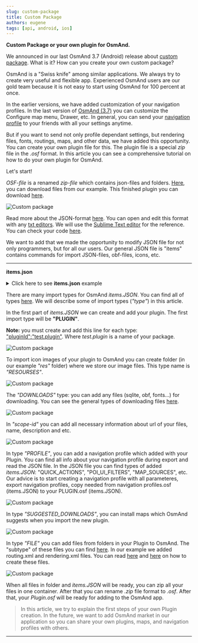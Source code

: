 ```yaml
---
slug: custom-package
title: Custom Package
authors: eugene
tags: [api, android, ios]
---
```



**Custom Package or your own plugin for OsmAnd.**

We announced in our last OsmAnd 3.7 (Android) release about [custom package](/blog/osmand-android-3-7-released). What is it? How can you create your own custom package?

<!--truncate-->

OsmAnd is a "Swiss knife" among similar applications. We always try to create very useful and flexible app. Experienced OsmAnd users are our gold team because it is not easy to start using OsmAnd for 100 percent at once.

In the earlier versions, we have added customization of your navigation profiles. In the last version of [OsmAnd (3.7)](/blog/osmand-android-3-7-released) you can customize the Configure map menu, Drawer, etc. In general, you can send your <a href="https://osmand.net/features/navigation-profiles">navigation profile</a> to your friends with all your settings anytime.

But if you want to send not only profile dependant settings, but rendering files, fonts, routings, maps, and other data, we have added this opportunity. You can create your own plugin file for this. The plugin file is a special <i>zip</i> file in the <i>.osf</i> format. In this article you can see a comprehensive tutorial on how to do your own plugin for OsmAnd.

Let's start!

<p><i>OSF-file</i> is a renamed <i>zip-file</i> which contains json-files and folders. <a href="https://drive.google.com/drive/folders/1wDPGThkdRi9_3UrCKROgt49qi-1gM6jk?usp=sharing">Here</a>, you can download files from our example. This finished plugin you can download <a href="https://drive.google.com/open?id=1efZ01uAIL27aTQLLoTl8KYH-ts_WSRSe">here</a>.</p>

![Custom package](./1.jpg)

Read more about the JSON-format <a href="https://en.wikipedia.org/wiki/JSON">here</a>. You can open and edit this format with any <a href="https://en.wikipedia.org/wiki/List_of_text_editors">txt editors</a>. We will use the <a href="https://en.wikipedia.org/wiki/Sublime_Text">Sublime Text editor</a> for the reference. You can check your code <a href="https://jsoneditoronline.org/">here</a>.

We want to add that we made the opportunity to modify JSON file for not only programmers, but for all our users.
Our general JSON file is "items" contains commands for import JSON-files, obf-files, icons, etc.


__________________________________



**items.json**

<details>
  <summary>Click here to see <b>items.json</b> example</summary>
  

 "version":1,
   "items":[
       
      {
         "type":"PLUGIN",
         "pluginId":"test.plugin",
         "version" : 1,
         "icon": {
             "" : "@plugin-id.png"
             
         },
         "image": {
             "" :"@plugin-image.webp"
         },
         "name":{
            "":"Test Plugin",
            "ru":"Test Plugin: RU language"
         },
         "description":{
            "":"This package is a test package and displays test information.",
            "ru":"This package is a test package and displays test information. RU language."
         }
      },

      {
         "type":"RESOURCES",
         "pluginId":"test.plugin",
         "file":"res"
      },


      {
         "type":"DOWNLOADS",
         "pluginId":"test.plugin",
         "items":[
            {
               "path":"test",
               "name":{
                  "":"My offline maps",
                  "ru":"RU: My offline maps"
               },
               "icon":{
                  "":"ic_world_globe_dark"
               },
               "header-color":"#002E64",
               "description":{
                  "text":{
                     "":"This package is a collection of online and offline map sources of various types.",
                     "ru":"RU: This package is a collection of online and offline map sources of various types."
                  },
                  "button":[
                     {
                        "":"Telegram chat OsmAnd",
                        "url":"https:\/\/t.me\/OsmAndMaps"
                     }
                  ]
               }
            },
            {
               "scope-id":"offline-maps",
               "path":"test/Waterway",
               "header-color":"#002E64",
               "name":{
                  "":"Waterway",
                  "ru":"RU: waterway"
               },
               "icon":{
                  "":"ic_world_globe_dark"
               },
               "items":[
                  {
                     "name":{
                        "":"Offline Waterway map SA",
                        "ru":"RU: Offline Waterway map SA"
                     },
                     "filename":"waterway.obf.zip",
                     "type":"map",
                     "timestamp":1582994500,
                     "containerSize":28195301,
                     "contentSize":28195301,
                     "description":{
                        "text":{
                           "":"Zoom min: 0<br />Zoom max: 19<br />Countries: SA",
                           "ru":"RU: Zoom min: 0<br />Zoom max: 19<br />Countries: SA"
                        },
                        "image":[
                           "https://drive.google.com/uc?id=16HjUHsSWNgeQI0bmuup9ohpyrg6rWkHH&export=download"
                        ]
                     },
                     "downloadurl":"https://drive.google.com/uc?id=10iP2VZexHtHC0QLhACZ1QoEy-duNN5Wg&export=download",
                     "firstsubname":{
                        "":"Waterway",
                        "ru":"RU: Waterway"
                     },
                     "secondsubname":{
                        "":"",
                        "ru":""
                     }
                }
           ]
        }] 
    },

      {
         "type":"PROFILE",
         "pluginId":"test.plugin",
         "file":"bicycle_test.json",
         "appMode":{
            "iconColor":"RED",
            "iconName":"ic_action_motorcycle_dark",
            "locIcon":"BENTLEY",
            "navIcon":"BENTLEY",
            "order":32,
            "parent":"bicycle",
            "stringKey":"bicycle_test",
            "userProfileName" : "Test Prof"
         },
         "prefs" : {
            "drawer_logo": { "" : "@logo.png"},
            "drawer_url" : { "" : "https://osmand.net"},
            "drawer_items" : { "hidden" : ["dashboard"], "order" : ["map_markers", "my_places", "search"] },
            "context_menu_items" : {},
            "configure_map_items" : {},
            "route_service":"OSMAND",
            "renderer":"test-rendering.render.xml",
            "routing_profile":"routing-test.xml/test-car"
        }
      },

      {
         "type":"FILE",
         "pluginId":"test.plugin",
         "subtype" : "rendering_style",
         "file":"\/rendering\/test-rendering.render.xml"
      },

      {
         "type":"FILE",
         "pluginId":"test.plugin",
         "subtype" : "routing_config",
         "file":"\/routing\/routing-test.xml"
      },

      {
         "type":"SUGGESTED_DOWNLOADS",
         "pluginId":"test.plugin",
         "comment-1" : "search-type are latlon (closest by latlon), worldregion (by boundaries if name matches worldRegion downloadName as we do for default types), by default natural order, limit finds first N elements",
         "comment-2" : "predefined scope-id are @type of indexes.xml map, srtm_map, road_map, wikimap, wikivoyage, hillshade, slope, fonts, voice, depth ",
         "comment-3" : "names filters ignore case by name.contains(filterName)",
         "items": [{
             "scope-id" : "test-downloads",
             "limit" : 1,
             "search-type" : "latlon"
         }, {
             "scope-id" : "road_map",
             "names" : [
                 "Poland_lesser-poland_europe_2.obf.zip", "netherlands_noord-holland_europe"]
         }, {
             "scope-id" : "wikimap",
             "search-type" : "worldregion"
         }]
      },

      {
         "type":"NAVIGATION_ICONS",
         "pluginId":"test.plugin",
         "items" : [{
            "locationIcon": {
                 "" : "@bentley-car.png"
            },
            "locationIconId": "BENTLEY", 
            "navigationIcon": {
                 "" : "@bentley-car-moving.png"
            },
            "navigationIconId": "BENTLEY"
         }]
      },
      
      {
         "type":"QUICK_ACTIONS",
         "pluginId":"test.plugin",
         "items": [{
            "name": "Test quick action",
            "actionType": "osmbug.add",
            "params": "{\"dialog\":\"false\",\"message\":\"Message\"}"
          }]
      },

      {
         "type":"POI_UI_FILTERS",
         "pluginId":"test.plugin",
          "items": [{
                "name": "Test Search",
                "filterId": "test_search",
                "acceptedTypes": "{\"sustenance\":[\"bar\",\"alpine_hut\"]}"
            }]
      },

      {
         "type":"MAP_SOURCES",
         "pluginId":"test.plugin",
         "items": [{
            "sql": false,
            "name": "OsmAnd (test)",
            "minZoom": 1,
            "maxZoom": 19,
            "url": "https:\/\/tile.osmand.net\/hd\/{0}\/{1}\/{2}.png",
            "ellipsoid": false,
            "inverted_y": false,
            "timesupported": false,
            "expire": -1,
            "inversiveZoom": false,
            "ext": ".png",
            "tileSize": 512,
            "bitDensity": 8,
            "avgSize": 18000


</details>

There are many import types for OsmAnd <i>items.JSON</i>. You can find all of types <a href="https://github.com/osmandapp/Osmand/blob/r3.7/OsmAnd/src/net/osmand/plus/settings/backend/SettingsHelper.java#L133">here</a>. We will describe some of import types (<i>"type"</i>) in this article.

In the first part of <i>items.JSON</i> we can create and add your plugin. The first import type will be <b>"PLUGIN"</b>.

<b>Note:</b> you must create and add this line for each type: <u>"pluginId":"test.plugin"</u>. Where <i>test.plugin</i> is a name of your package.

![Custom package](./2.jpg)

To import icon images of your plugin to OsmAnd you can create folder (in our example <i>"res"</i> folder) where we store our image files. This type name is <i>"RESOURSES"</i>.


![Custom package](./4.jpg)


The <i>"DOWNLOADS"</i> type: you can add any files (sqlite, obf, fonts...) for downloading. You can see the general types of downloading files <a href="https://github.com/osmandapp/Osmand/blob/master/OsmAnd/src/net/osmand/plus/download/DownloadActivityType.java#L33">here</a>.

![Custom package](./3.jpg)

In <i>"scope-id"</i> you can add all necessary information about url of your files, name, description and etc.

![Custom package](./5.jpg)

In type <i>"PROFILE"</i>, you can add a navigation profile which added with your Plugin. You can find all info about your navigation profile during export and read the JSON file. In the JSON file you can find types of added <i>items.JSON</i>: "QUICK_ACTIONS", "POI_UI_FILTERS", "MAP_SOURCES", etc. Our advice is to start creating a navigation profile with all parameteres, export navigation profiles, copy needed from navigation profiles.osf (items.JSON) to your PLUGIN.osf (items.JSON).

![Custom package](./6.jpg)

In type <i>"SUGGESTED_DOWNLOADS"</i>, you can install maps which OsmAnd suggests when you import the new plugin.

![Custom package](./7.jpg)

In type <i>"FILE"</i> you can add files from folders in your Plugin to OsmAnd. The "subtype" of these files you can find <a href="https://github.com/osmandapp/Osmand/blob/r3.7/OsmAnd/src/net/osmand/plus/settings/backend/SettingsHelper.java#L1312">here</a>. In our example we added routing.xml and rendering.xml files. You can read <a href="https://github.com/osmandapp/OsmAnd-resources/blob/master/routing/routing.xml">here</a> and <a href="https://github.com/osmandapp/OsmAnd-resources/tree/master/rendering_styles">here</a> on how to create these files.

![Custom package](./8.jpg)

When all files in folder and  <i>items.JSON</i>  will  be ready, you can zip all your files in one container. After that you can rename <i>.zip</i> file format to <i>.osf</i>. After that, your <i>Plugin.osf</i> will be ready for adding to the OsmAnd app.


>In this article, we try to explain the first steps of your own Plugin creation. In the future, we want to add OsmAnd market in our application so you can share your own plugins, maps, and navigation profiles with others.

_________________________________________________

<LinksTelegram/>
<AppleStore/>
<AndroidStore/>